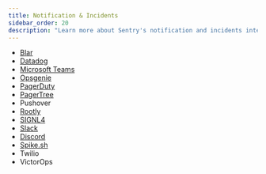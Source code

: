 ```yaml
---
title: Notification & Incidents
sidebar_order: 20
description: "Learn more about Sentry's notification and incidents integrations."
---
```


- [Blar](/organization/integrations/notification-incidents/blar/)
- [Datadog](https://docs.datadoghq.com/integrations/sentry/)
- [Microsoft Teams](/organization/integrations/notification-incidents/msteams/)
- [Opsgenie](/organization/integrations/notification-incidents/opsgenie/)
- [PagerDuty](/organization/integrations/notification-incidents/pagerduty/)
- [PagerTree](/organization/integrations/notification-incidents/pagertree/)
- Pushover
- [Rootly](/organization/integrations/notification-incidents/rootly/)
- [SIGNL4](/organization/integrations/notification-incidents/signl4/)
- [Slack](/organization/integrations/notification-incidents/slack/)
- [Discord](/organization/integrations/notification-incidents/discord/)
- [Spike.sh](/organization/integrations/notification-incidents/spikesh/)
- Twilio
- VictorOps
